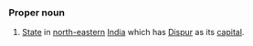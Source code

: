 ===Proper noun===
#[[State]] in [[north-eastern]] [[India]] which has [[Dispur]] as its [[capital]].